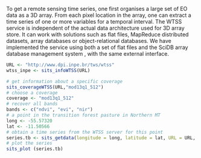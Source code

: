 To get a remote sensing time series, one first organises a large set of EO data as a 3D array. From each pixel location in the array, one can extract a time series of one or more variables for a temporal interval. The WTSS service is independent of the actual data architecture used for 3D array store. It can work with solutions such as flat files, MapReduce distributed datasets, array databases or object-relational databases. We have implemented the service using both a set of flat files and the SciDB array database management system \cite{Stonebraker2013}, with the same external interface. 
```r
URL <- "http://www.dpi.inpe.br/tws/wtss"
wtss_inpe <- sits_infoWTSS(URL)
```


```r
# get information about a specific coverage
sits_coverageWTSS(URL,"mod13q1_512")
# choose a coverage
coverage <- "mod13q1_512"
# recover all bands
bands <- c("ndvi", "evi", "nir")
# a point in the transition forest pasture in Northern MT
long <- -55.57320
lat <- -11.50566
# obtain a time series from the WTSS server for this point
series.tb <- sits_getdata(longitude = long, latitude = lat, URL = URL, coverage = "mod13q1_512", bands = bands)
# plot the series
sits_plot (series.tb)
```
